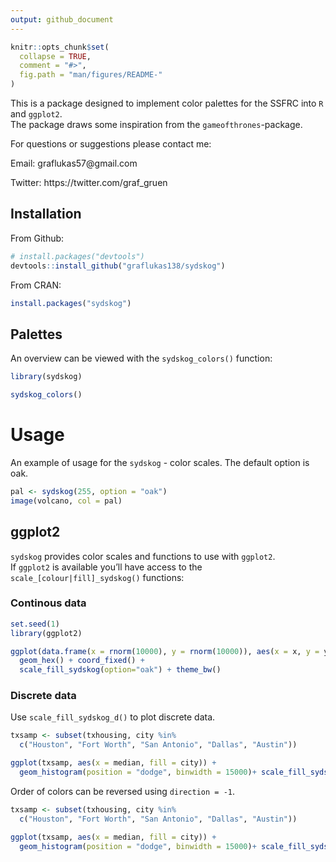 ```yaml
---
output: github_document
---
```


<!-- README.md is generated from README.Rmd. Please edit that file -->

```r
knitr::opts_chunk$set(
  collapse = TRUE,
  comment = "#>",
  fig.path = "man/figures/README-"
)

```


<!-- badges: start -->

<!-- badges: end -->

This is a package designed to implement color palettes for the SSFRC into `R` and `ggplot2`.  
The package draws some inspiration from the `gameofthrones`-package.  

For questions or suggestions please contact me:

Email: graflukas57@gmail.com 

Twitter: https://twitter.com/graf_gruen 

## Installation

From Github:
```r
# install.packages("devtools")
devtools::install_github("graflukas138/sydskog")
```

From CRAN:
```r
install.packages("sydskog")
```

## Palettes
 An overview can be viewed with the `sydskog_colors()`
function:

```r
library(sydskog)

sydskog_colors()
```

# Usage

An example of usage for the `sydskog` - color scales.
The default option is oak.

```r
pal <- sydskog(255, option = "oak")
image(volcano, col = pal)
```


## ggplot2
`sydskog` provides color scales and functions to use with `ggplot2`.  
If `ggplot2` is available you'll have access to the `scale_[colour|fill]_sydskog()` functions:

### Continous data

```r
set.seed(1)
library(ggplot2)
```

```r
ggplot(data.frame(x = rnorm(10000), y = rnorm(10000)), aes(x = x, y = y)) +
  geom_hex() + coord_fixed() +
  scale_fill_sydskog(option="oak") + theme_bw()
```


### Discrete data

Use `scale_fill_sydskog_d()` to plot discrete data.

```r
txsamp <- subset(txhousing, city %in%
  c("Houston", "Fort Worth", "San Antonio", "Dallas", "Austin"))

ggplot(txsamp, aes(x = median, fill = city)) +
  geom_histogram(position = "dodge", binwidth = 15000)+ scale_fill_sydskog_d(option = "palm")+ theme_bw()
```

Order of colors can be reversed using `direction = -1`.

```r
txsamp <- subset(txhousing, city %in%
  c("Houston", "Fort Worth", "San Antonio", "Dallas", "Austin"))

ggplot(txsamp, aes(x = median, fill = city)) +
  geom_histogram(position = "dodge", binwidth = 15000)+ scale_fill_sydskog_d(option = "palm", direction = -1) + theme_bw()
```

